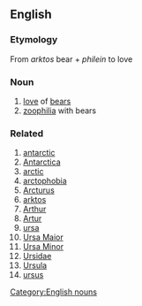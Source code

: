 == English ==
=== Etymology ===
From {{el}} ''arktos'' bear + ''philein'' to love
=== Noun ===
#[[love]] of [[bear]]s
#[[zoophilia]] with bears

=== Related ===
#[[antarctic]]
#[[Antarctica]]
#[[arctic]]
#[[arctophobia]]
#[[Arcturus]]
#[[arktos]]
#[[Arthur]]
#[[Artur]]
#[[ursa]]
#[[Ursa Maior]]
#[[Ursa Minor]]
#[[Ursidae]]
#[[Ursula]]
#[[ursus]]

[[Category:English nouns]]